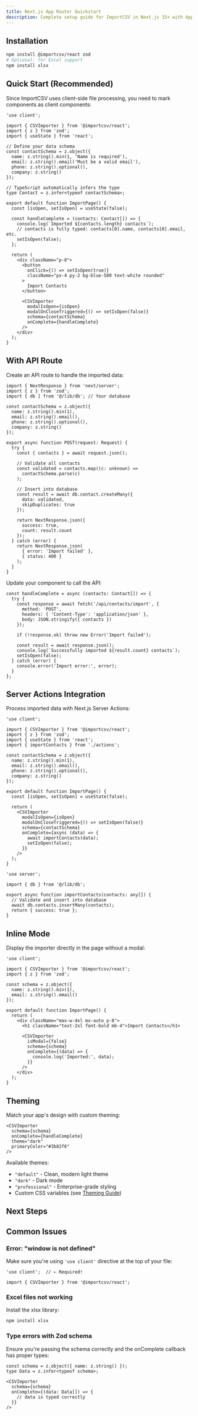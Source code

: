```yaml
---
title: Next.js App Router Quickstart
description: Complete setup guide for ImportCSV in Next.js 15+ with App Router
---
```


## Installation

```bash
npm install @importcsv/react zod
# Optional: for Excel support
npm install xlsx
```

## Quick Start (Recommended)

Since ImportCSV uses client-side file processing, you need to mark components as client components:

```tsx title="app/import/page.tsx"
'use client';

import { CSVImporter } from '@importcsv/react';
import { z } from 'zod';
import { useState } from 'react';

// Define your data schema
const contactSchema = z.object({
  name: z.string().min(1, 'Name is required'),
  email: z.string().email('Must be a valid email'),
  phone: z.string().optional(),
  company: z.string()
});

// TypeScript automatically infers the type
type Contact = z.infer<typeof contactSchema>;

export default function ImportPage() {
  const [isOpen, setIsOpen] = useState(false);

  const handleComplete = (contacts: Contact[]) => {
    console.log(`Imported ${contacts.length} contacts`);
    // contacts is fully typed: contacts[0].name, contacts[0].email, etc.
    setIsOpen(false);
  };

  return (
    <div className="p-8">
      <button
        onClick={() => setIsOpen(true)}
        className="px-4 py-2 bg-blue-500 text-white rounded"
      >
        Import Contacts
      </button>

      <CSVImporter
        modalIsOpen={isOpen}
        modalOnCloseTriggered={() => setIsOpen(false)}
        schema={contactSchema}
        onComplete={handleComplete}
      />
    </div>
  );
}
```

## With API Route

Create an API route to handle the imported data:

```tsx title="app/api/contacts/import/route.ts"
import { NextResponse } from 'next/server';
import { z } from 'zod';
import { db } from '@/lib/db'; // Your database

const contactSchema = z.object({
  name: z.string().min(1),
  email: z.string().email(),
  phone: z.string().optional(),
  company: z.string()
});

export async function POST(request: Request) {
  try {
    const { contacts } = await request.json();

    // Validate all contacts
    const validated = contacts.map((c: unknown) =>
      contactSchema.parse(c)
    );

    // Insert into database
    const result = await db.contact.createMany({
      data: validated,
      skipDuplicates: true
    });

    return NextResponse.json({
      success: true,
      count: result.count
    });
  } catch (error) {
    return NextResponse.json(
      { error: 'Import failed' },
      { status: 400 }
    );
  }
}
```

Update your component to call the API:

```tsx title="app/import/page.tsx"
const handleComplete = async (contacts: Contact[]) => {
  try {
    const response = await fetch('/api/contacts/import', {
      method: 'POST',
      headers: { 'Content-Type': 'application/json' },
      body: JSON.stringify({ contacts })
    });

    if (!response.ok) throw new Error('Import failed');

    const result = await response.json();
    console.log(`Successfully imported ${result.count} contacts`);
    setIsOpen(false);
  } catch (error) {
    console.error('Import error:', error);
  }
};
```

## Server Actions Integration

Process imported data with Next.js Server Actions:

```tsx title="app/import/page.tsx"
'use client';

import { CSVImporter } from '@importcsv/react';
import { z } from 'zod';
import { useState } from 'react';
import { importContacts } from './actions';

const contactSchema = z.object({
  name: z.string().min(1),
  email: z.string().email(),
  phone: z.string().optional(),
  company: z.string()
});

export default function ImportPage() {
  const [isOpen, setIsOpen] = useState(false);

  return (
    <CSVImporter
      modalIsOpen={isOpen}
      modalOnCloseTriggered={() => setIsOpen(false)}
      schema={contactSchema}
      onComplete={async (data) => {
        await importContacts(data);
        setIsOpen(false);
      }}
    />
  );
}
```

```tsx title="app/import/actions.ts"
'use server';

import { db } from '@/lib/db';

export async function importContacts(contacts: any[]) {
  // Validate and insert into database
  await db.contacts.insertMany(contacts);
  return { success: true };
}
```

## Inline Mode

Display the importer directly in the page without a modal:

```tsx title="app/import/page.tsx"
'use client';

import { CSVImporter } from '@importcsv/react';
import { z } from 'zod';

const schema = z.object({
  name: z.string().min(1),
  email: z.string().email()
});

export default function ImportPage() {
  return (
    <div className="max-w-4xl mx-auto p-8">
      <h1 className="text-2xl font-bold mb-4">Import Contacts</h1>

      <CSVImporter
        isModal={false}
        schema={schema}
        onComplete={(data) => {
          console.log('Imported:', data);
        }}
      />
    </div>
  );
}
```

## Theming

Match your app's design with custom theming:

```tsx
<CSVImporter
  schema={schema}
  onComplete={handleComplete}
  theme="dark"
  primaryColor="#3b82f6"
/>
```

Available themes:
- `"default"` - Clean, modern light theme
- `"dark"` - Dark mode
- `"professional"` - Enterprise-grade styling
- Custom CSS variables (see [Theming Guide](/configuration/theming))

## Next Steps

<Cards>
  <Card title="🎨 Headless Components" href="/advanced/headless" description="Build custom UI with headless primitives" />
  <Card title="🛡️ Zod Schemas" href="/configuration/schemas" description="Advanced validation patterns" />
  <Card title="📖 API Reference" href="/reference/api" description="Complete props documentation" />
  <Card title="💡 Examples" href="/configuration/basic" description="More advanced examples" />
</Cards>

## Common Issues

### Error: "window is not defined"

Make sure you're using `'use client'` directive at the top of your file:

```tsx
'use client';  // ← Required!

import { CSVImporter } from '@importcsv/react';
```

### Excel files not working

Install the xlsx library:

```bash
npm install xlsx
```

### Type errors with Zod schema

Ensure you're passing the schema correctly and the onComplete callback has proper types:

```tsx
const schema = z.object({ name: z.string() });
type Data = z.infer<typeof schema>;

<CSVImporter
  schema={schema}
  onComplete={(data: Data[]) => {
    // data is typed correctly
  }}
/>
```
